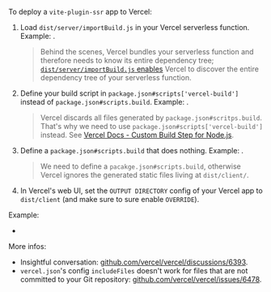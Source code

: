 
To deploy a `vite-plugin-ssr` app to Vercel:
 1. Load `dist/server/importBuild.js` in your Vercel serverless function.
    Example: <RepoLink path='/examples/vercel/api/render.js' />.
    > Behind the scenes, Vercel bundles your serverless function and therefore needs to know its entire dependency tree;
    > [`dist/server/importBuild.js` enables](/importBuild.js) Vercel to discover the entire dependency tree of your serverless function.

 2. Define your build script in `package.json#scripts['vercel-build']` instead of `package.json#scripts.build`.
    Example: <RepoLink path='/examples/vercel/package.json' />.
    > Vercel discards all files generated by `package.json#scritps.build`. That's why we need to use `package.json#scripts['vercel-build']` instead. See [Vercel Docs - Custom Build Step for Node.js](https://vercel.com/docs/runtimes#advanced-usage/advanced-node-js-usage/custom-build-step-for-node-js).

 3. Define a `package.json#scripts.build` that does nothing.
    Example: <RepoLink path='/examples/vercel/package.json' />.
    > We need to define a `pacakge.json#scripts.build`, otherwise Vercel ignores the generated static files living at `dist/client/`.

 4. In Vercel's web UI, set the `OUTPUT DIRECTORY` config of your Vercel app to `dist/client` (and make sure to sure enable `OVERRIDE`).

Example:
 - <RepoLink path='/examples/vercel/' />

More infos:
 - Insightful conversation: [github.com/vercel/vercel/discussions/6393](https://github.com/vercel/vercel/discussions/6393#discussioncomment-1008607).
 - `vercel.json`'s config `includeFiles` doesn't work for files that are not committed to your Git repository: [github.com/vercel/vercel/issues/6478](https://github.com/vercel/vercel/issues/6478).

